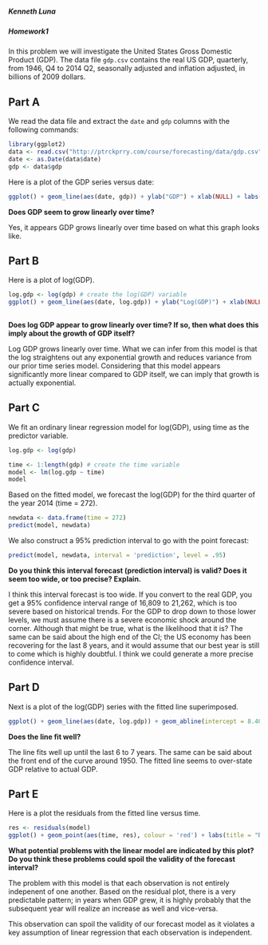 

##### Kenneth Luna
##### Homework1

In this problem we will investigate the United States Gross Domestic Product 
(GDP).  The data file `gdp.csv` contains the real US GDP, quarterly, from 1946, 
Q4 to 2014 Q2, seasonally adjusted and inflation adjusted, in billions of 2009 
dollars.  



Part A
------

We read the data file and extract the `date` and `gdp` columns with 
the following commands:

```r
library(ggplot2)
data <- read.csv("http://ptrckprry.com/course/forecasting/data/gdp.csv")
date <- as.Date(data$date)
gdp <- data$gdp
```

Here is a plot of the GDP series versus date:

```r
ggplot() + geom_line(aes(date, gdp)) + ylab("GDP") + xlab(NULL) + labs(title = "US GDP from Q1'46 to Q2'14")
```

**Does GDP seem to grow linearly over time?**

Yes, it appears GDP grows linearly over time based on what this graph looks like. 



Part B
------

Here is a plot of log(GDP).

```r
log.gdp <- log(gdp) # create the log(GDP) variable
ggplot() + geom_line(aes(date, log.gdp)) + ylab("Log(GDP)") + xlab(NULL) + labs(title = "Log(US GDP) from Q1'46 to Q2'14")
                                              
```

**Does log GDP appear to grow linearly over time?  If so, then what does this
imply about the growth of GDP itself?**

Log GDP grows linearly over time.  What we can infer from this model is that the log straightens out any exponential growth and reduces variance from our prior time series model.  Considering that this model appears significantly more linear compared to GDP itself, we can imply that growth is actually exponential.  


Part C
------

We fit an ordinary linear regression model for log(GDP), using time as the 
predictor variable.

```r
log.gdp <- log(gdp)

time <- 1:length(gdp) # create the time variable
model <- lm(log.gdp ~ time)
model
```

Based on the fitted model, we forecast the log(GDP) for the third quarter
of the year 2014 (time = 272).  

```r
newdata <- data.frame(time = 272)
predict(model, newdata)
```

We also construct a 95% prediction interval to go with the
point forecast:

```r
predict(model, newdata, interval = 'prediction', level = .95)
```

**Do you think this interval forecast (prediction interval) is valid?  Does it
seem too wide, or too precise?  Explain.**

I think this interval forecast is too wide.  If you convert to the real GDP, you get a 95% confidence interval range of 16,809 to 21,262, which is too severe based on historical trends.  For the GDP to drop down to those lower levels, we must assume there is a severe economic shock around the corner.  Although that might be true, what is the likelihood that it is?  The same can be said about the high end of the CI; the US economy has been recovering for the last 8 years, and it would assume that our best year is still to come which is highly doubtful.  I think we could generate a more precise confidence interval.  

Part D
------

Next is a plot of the log(GDP) series with the fitted line superimposed.

```r
ggplot() + geom_line(aes(date, log.gdp)) + geom_abline(intercept = 8.400e+00 , slope = 8.857e-05, color = 'red', linetype = 'dashed') + ylab("Log(GDP)") + xlab(NULL) + labs(title = "Log(US GDP) with Model")
```

**Does the line fit well?**

The line fits well up until the last 6 to 7 years.  The same can be said about the front end of the curve around 1950.  The fitted line seems to over-state GDP relative to actual GDP. 

Part E
------

Here is a plot the residuals from the fitted line versus time.

```r
res <- residuals(model)
ggplot() + geom_point(aes(time, res), colour = 'red') + labs(title = "Residuals Over Time") + ylab("Residuals") + xlab(NULL)
```

**What potential problems with the linear model are indicated by this plot?
Do you think these problems could spoil the validity of the forecast
interval?**

The problem with this model is that each observation is not entirely indepenent of one another.  Based on the residual plot, there is a very predictable pattern; in years when GDP grew, it is highly probably that the subsequent year will realize an increase as well and vice-versa.  

This observation can spoil the validity of our forecast model as it violates a key assumption of linear regression that each observation is independent.  









